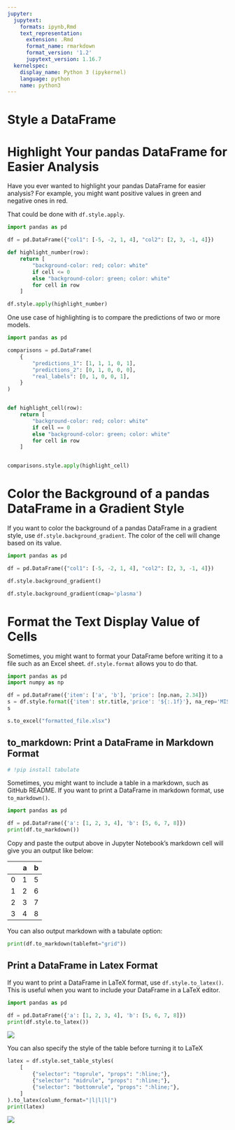 ```yaml
---
jupyter:
  jupytext:
    formats: ipynb,Rmd
    text_representation:
      extension: .Rmd
      format_name: rmarkdown
      format_version: '1.2'
      jupytext_version: 1.16.7
  kernelspec:
    display_name: Python 3 (ipykernel)
    language: python
    name: python3
---
```


# Style a DataFrame


# Highlight Your pandas DataFrame for Easier Analysis


Have you ever wanted to highlight your pandas DataFrame for easier analysis? For example, you might want positive values in green and negative ones in red.

That could be done with `df.style.apply`. 

```python
import pandas as pd 

df = pd.DataFrame({"col1": [-5, -2, 1, 4], "col2": [2, 3, -1, 4]})
```

```python
def highlight_number(row):
    return [
        "background-color: red; color: white"
        if cell <= 0
        else "background-color: green; color: white"
        for cell in row
    ]
```

```python
df.style.apply(highlight_number)
```

One use case of highlighting is to compare the predictions of two or more models.

```python
import pandas as pd

comparisons = pd.DataFrame(
    {
        "predictions_1": [1, 1, 1, 0, 1],
        "predictions_2": [0, 1, 0, 0, 0],
        "real_labels": [0, 1, 0, 0, 1],
    }
)


def highlight_cell(row):
    return [
        "background-color: red; color: white"
        if cell == 0
        else "background-color: green; color: white"
        for cell in row
    ]


comparisons.style.apply(highlight_cell)

```

# Color the Background of a pandas DataFrame in a Gradient Style


If you want to color the background of a pandas DataFrame in a gradient style, use `df.style.background_gradient`. The color of the cell will change based on its value. 

```python
import pandas as pd 

df = pd.DataFrame({"col1": [-5, -2, 1, 4], "col2": [2, 3, -1, 4]})

```

```python
df.style.background_gradient()  
```

```python
df.style.background_gradient(cmap='plasma')  
```

# Format the Text Display Value of Cells


Sometimes, you might want to format your DataFrame before writing it to a file such as an Excel sheet. `df.style.format` allows you to do that.

```python
import pandas as pd  
import numpy as np 

df = pd.DataFrame({'item': ['a', 'b'], 'price': [np.nan, 2.34]})
s = df.style.format({'item': str.title,'price': '${:.1f}'}, na_rep='MISSING')
s 
```

```python
s.to_excel("formatted_file.xlsx")
```

## to_markdown: Print a DataFrame in Markdown Format

```python
# !pip install tabulate 
```

Sometimes, you might want to include a table in a markdown, such as GitHub README. If you want to print a DataFrame in markdown format, use `to_markdown()`.

```python
import pandas as pd  

df = pd.DataFrame({'a': [1, 2, 3, 4], 'b': [5, 6, 7, 8]})
print(df.to_markdown())
```

Copy and paste the output above in Jupyter Notebook's markdown cell will give you an output like below:


|    |   a |   b |
|---:|----:|----:|
|  0 |   1 |   5 |
|  1 |   2 |   6 |
|  2 |   3 |   7 |
|  3 |   4 |   8 |


You can also output markdown with a tabulate option:

```python
print(df.to_markdown(tablefmt="grid"))
```

## Print a DataFrame in Latex Format


If you want to print a DataFrame in LaTeX format, use `df.style.to_latex()`. This is useful when you want to include your DataFrame in a LaTeX editor.

```python
import pandas as pd 

df = pd.DataFrame({'a': [1, 2, 3, 4], 'b': [5, 6, 7, 8]})
print(df.style.to_latex())
```

![](../img/equation4.png)


You can also specify the style of the table before turning it to LaTeX

```python
latex = df.style.set_table_styles(
    [
        {"selector": "toprule", "props": ":hline;"},
        {"selector": "midrule", "props": ":hline;"},
        {"selector": "bottomrule", "props": ":hline;"},
    ]
).to_latex(column_format="|l|l|l|")
print(latex)

```

![](../img/equation5.png)
